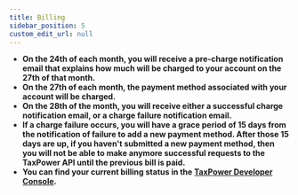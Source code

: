 ```yaml
---
title: Billing
sidebar_position: 5
custom_edit_url: null
---
```


<BillingTimeline />

- **On the 24th of each month, you will receive a pre-charge notification email that explains how much will be charged to your account on the 27th of that month.**
- **On the 27th of each month, the payment method associated with your account will be charged.**
- **On the 28th of the month, you will receive either a successful charge notification email, or a charge failure notification email.**
- **If a charge failure occurs, you will have a grace period of 15 days from the notification of failure to add a new payment method. After those 15 days are up, if you haven't submitted a new payment method, then you will not be able to make anymore successful requests to the TaxPower API until the previous bill is paid.**
- **You can find your current billing status in the [TaxPower Developer Console](https://www.taxpower.com/developer-console).**  
